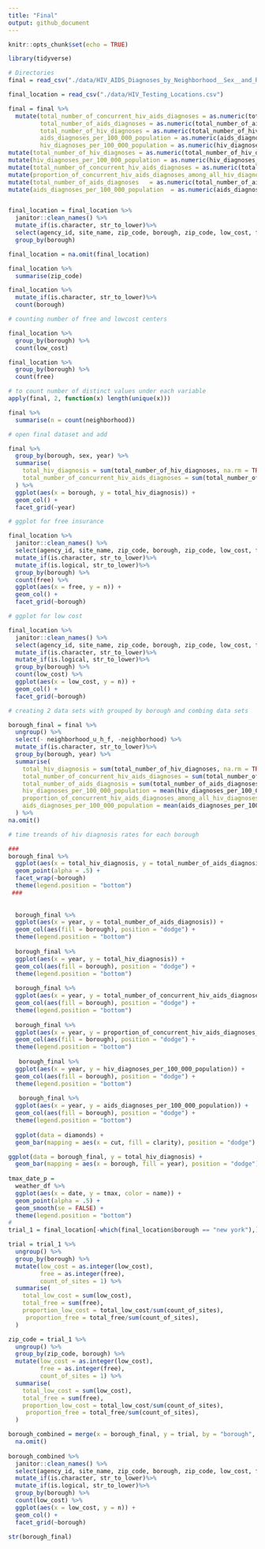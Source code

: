 ```yaml
---
title: "Final"
output: github_document
---
```


```r
knitr::opts_chunk$set(echo = TRUE)

library(tidyverse)

# Directories
final = read_csv("./data/HIV_AIDS_Diagnoses_by_Neighborhood__Sex__and_Race_Ethnicity.csv")

final_location = read_csv("./data/HIV_Testing_Locations.csv")
```

```r
final = final %>%
  mutate(total_number_of_concurrent_hiv_aids_diagnoses = as.numeric(total_number_of_concurrent_hiv_aids_diagnoses),
         total_number_of_aids_diagnoses = as.numeric(total_number_of_aids_diagnoses),
         total_number_of_hiv_diagnoses = as.numeric(total_number_of_hiv_diagnoses),
         aids_diagnoses_per_100_000_population = as.numeric(aids_diagnoses_per_100_000_population),
         hiv_diagnoses_per_100_000_population = as.numeric(hiv_diagnoses_per_100_000_population)) %>% 
mutate(total_number_of_hiv_diagnoses = as.numeric(total_number_of_hiv_diagnoses)) %>%
mutate(hiv_diagnoses_per_100_000_population = as.numeric(hiv_diagnoses_per_100_000_population)) %>%
mutate(total_number_of_concurrent_hiv_aids_diagnoses = as.numeric(total_number_of_concurrent_hiv_aids_diagnoses)) %>%
mutate(proportion_of_concurrent_hiv_aids_diagnoses_among_all_hiv_diagnoses = as.numeric(proportion_of_concurrent_hiv_aids_diagnoses_among_all_hiv_diagnoses)) %>%
mutate(total_number_of_aids_diagnoses   = as.numeric(total_number_of_aids_diagnoses  )) %>%
mutate(aids_diagnoses_per_100_000_population  = as.numeric(aids_diagnoses_per_100_000_population))


final_location = final_location %>% 
  janitor::clean_names() %>% 
  mutate_if(is.character, str_to_lower)%>% 
  select(agency_id, site_name, zip_code, borough, zip_code, low_cost, free) %>% 
  group_by(borough)

final_location = na.omit(final_location) 

final_location %>% 
  summarise(zip_code) 

final_location %>% 
  mutate_if(is.character, str_to_lower)%>% 
  count(borough) 

# counting number of free and lowcost centers

final_location %>% 
  group_by(borough) %>%
  count(low_cost)

final_location %>% 
  group_by(borough) %>%
  count(free)

# to count number of distinct values under each variable
apply(final, 2, function(x) length(unique(x)))

final %>% 
  summarise(n = count(neighborhood))

# open final dataset and add

final %>% 
  group_by(borough, sex, year) %>% 
  summarise(
    total_hiv_diagnosis = sum(total_number_of_hiv_diagnoses, na.rm = TRUE),
    total_number_of_concurrent_hiv_aids_diagnoses = sum(total_number_of_concurrent_hiv_aids_diagnoses, na.rm = TRUE)
  ) %>% 
  ggplot(aes(x = borough, y = total_hiv_diagnosis)) +
  geom_col() +
  facet_grid(~year)

# ggplot for free insurance

final_location %>%
  janitor::clean_names() %>% 
  select(agency_id, site_name, zip_code, borough, zip_code, low_cost, free) %>% 
  mutate_if(is.character, str_to_lower)%>% 
  mutate_if(is.logical, str_to_lower)%>% 
  group_by(borough) %>%
  count(free) %>% 
  ggplot(aes(x = free, y = n)) +
  geom_col() +
  facet_grid(~borough)

# ggplot for low cost 

final_location %>%
  janitor::clean_names() %>% 
  select(agency_id, site_name, zip_code, borough, zip_code, low_cost, free) %>% 
  mutate_if(is.character, str_to_lower)%>% 
  mutate_if(is.logical, str_to_lower)%>% 
  group_by(borough) %>%
  count(low_cost) %>% 
  ggplot(aes(x = low_cost, y = n)) +
  geom_col() +
  facet_grid(~borough)

# creating 2 data sets with grouped by borough and combing data sets

borough_final = final %>% 
  ungroup() %>% 
  select(- neighborhood_u_h_f, -neighborhood) %>% 
  mutate_if(is.character, str_to_lower)%>% 
  group_by(borough, year) %>% 
  summarise(
    total_hiv_diagnosis = sum(total_number_of_hiv_diagnoses, na.rm = TRUE),
    total_number_of_concurrent_hiv_aids_diagnoses = sum(total_number_of_concurrent_hiv_aids_diagnoses, na.rm = TRUE),
    total_number_of_aids_diagnosis = sum(total_number_of_aids_diagnoses, na.rm = TRUE),
    hiv_diagnoses_per_100_000_population = mean(hiv_diagnoses_per_100_000_population, na.rm = TRUE),
    proportion_of_concurrent_hiv_aids_diagnoses_among_all_hiv_diagnoses = mean(proportion_of_concurrent_hiv_aids_diagnoses_among_all_hiv_diagnoses, na.rm = TRUE),
    aids_diagnoses_per_100_000_population = mean(aids_diagnoses_per_100_000_population, na.rm = TRUE)
  ) %>% 
na.omit()

# time treands of hiv diagnosis rates for each borough

###
borough_final %>% 
  ggplot(aes(x = total_hiv_diagnosis, y = total_number_of_aids_diagnosis, color = year)) + 
  geom_point(alpha = .5) +
  facet_wrap(~borough)
  theme(legend.position = "bottom")
 ###
  
  
  borough_final %>% 
  ggplot(aes(x = year, y = total_number_of_aids_diagnosis)) + 
  geom_col(aes(fill = borough), position = "dodge") +
  theme(legend.position = "bottom")
  
  borough_final %>% 
  ggplot(aes(x = year, y = total_hiv_diagnosis)) + 
  geom_col(aes(fill = borough), position = "dodge") +
  theme(legend.position = "bottom")
  
  borough_final %>% 
  ggplot(aes(x = year, y = total_number_of_concurrent_hiv_aids_diagnoses)) + 
  geom_col(aes(fill = borough), position = "dodge") +
  theme(legend.position = "bottom")
  
  borough_final %>% 
  ggplot(aes(x = year, y = proportion_of_concurrent_hiv_aids_diagnoses_among_all_hiv_diagnoses)) + 
  geom_col(aes(fill = borough), position = "dodge") +
  theme(legend.position = "bottom")
  
   borough_final %>% 
  ggplot(aes(x = year, y = hiv_diagnoses_per_100_000_population)) + 
  geom_col(aes(fill = borough), position = "dodge") +
  theme(legend.position = "bottom")
   
   borough_final %>% 
  ggplot(aes(x = year, y = aids_diagnoses_per_100_000_population)) + 
  geom_col(aes(fill = borough), position = "dodge") +
  theme(legend.position = "bottom")
   
  ggplot(data = diamonds) + 
  geom_bar(mapping = aes(x = cut, fill = clarity), position = "dodge")

ggplot(data = borough_final, y = total_hiv_diagnosis) + 
  geom_bar(mapping = aes(x = borough, fill = year), position = "dodge")
  
tmax_date_p = 
  weather_df %>% 
  ggplot(aes(x = date, y = tmax, color = name)) + 
  geom_point(alpha = .5) +
  geom_smooth(se = FALSE) + 
  theme(legend.position = "bottom")
# 
trial_1 = final_location[-which(final_location$borough == "new york"),]

trial = trial_1 %>% 
  ungroup() %>% 
  group_by(borough) %>% 
  mutate(low_cost = as.integer(low_cost),
         free = as.integer(free),
         count_of_sites = 1) %>% 
  summarise(
    total_low_cost = sum(low_cost),
    total_free = sum(free),
    proportion_low_cost = total_low_cost/sum(count_of_sites),
     proportion_free = total_free/sum(count_of_sites),
  )

zip_code = trial_1 %>% 
  ungroup() %>% 
  group_by(zip_code, borough) %>% 
  mutate(low_cost = as.integer(low_cost),
         free = as.integer(free),
         count_of_sites = 1) %>% 
  summarise(
    total_low_cost = sum(low_cost),
    total_free = sum(free),
    proportion_low_cost = total_low_cost/sum(count_of_sites),
     proportion_free = total_free/sum(count_of_sites),
  )

borough_combined = merge(x = borough_final, y = trial, by = "borough", all = TRUE) %>% 
  na.omit()
  
borough_combined %>%
  janitor::clean_names() %>% 
  select(agency_id, site_name, zip_code, borough, zip_code, low_cost, free) %>% 
  mutate_if(is.character, str_to_lower)%>% 
  mutate_if(is.logical, str_to_lower)%>% 
  group_by(borough) %>%
  count(low_cost) %>% 
  ggplot(aes(x = low_cost, y = n)) +
  geom_col() +
  facet_grid(~borough)

str(borough_final)

  
  
  





```

